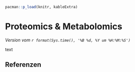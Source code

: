 ```r
pacman::p_load(knitr, kableExtra)
```

# Proteomics & Metabolomics

*Version vom `r format(Sys.time(), '%B %d, %Y um %H:%M:%S')`*

text



## Referenzen {.unnumbered}